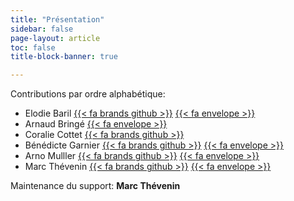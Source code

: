 ```yaml
---
title: "Présentation"
sidebar: false
page-layout: article
toc: false
title-block-banner: true

---
```





Contributions par ordre alphabétique:  

- Elodie Baril  [{{< fa brands github >}}](https://github.com/ElodieBaril)  [{{< fa  envelope >}}](mailto:elodie.baril@ined.fr)
- Arnaud Bringé [{{< fa  envelope >}}](mailto:bringe@ined.fr)
- Coralie Cottet [{{< fa brands github >}}](https://github.com/cosaph)
- Bénédicte Garnier  [{{< fa brands github >}}](http://github.com/benegarbi)  [{{< fa  envelope >}}](mailto:garnier@ined.fr)
- Arno Mulller   [{{< fa brands github >}}](http://github.com/arnomuller)  [{{< fa  envelope >}}](mailto:arno.muller@ined.fr)
- Marc Thévenin [{{< fa brands github >}}](http://github.com/mthevenin)  [{{< fa  envelope >}}](mailto:marc.thevenin@ined.fr)




Maintenance du support: **Marc Thévenin**  